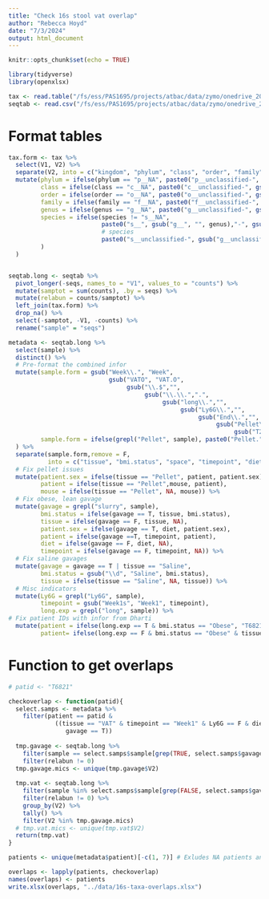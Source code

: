 ```yaml
---
title: "Check 16s stool vat overlap"
author: "Rebecca Hoyd"
date: "7/3/2024"
output: html_document
---
```


```r
knitr::opts_chunk$set(echo = TRUE)

library(tidyverse)
library(openxlsx)
```

```r
tax <- read.table("/fs/ess/PAS1695/projects/atbac/data/zymo/onedrive_2023-09-27/zr13065.16S_230916.zymo/00...AllSamples.Bac16Sv34/DADA2_ASV_Distribution/ASV_tax_assignments.txt", stringsAsFactors = F, header = F, sep = "\t")
seqtab <- read.csv("/fs/ess/PAS1695/projects/atbac/data/zymo/onedrive_2023-09-27/zr13065.16S_230916.zymo/00...AllSamples.Bac16Sv34/DADA2_ASV_Distribution/ASV_Abundance_Table.csv")
```

# Format tables

```r
tax.form <- tax %>%
  select(V1, V2) %>%
  separate(V2, into = c("kingdom", "phylum", "class", "order", "family", "genus", "species"), sep = ";", remove = F) %>%
  mutate(phylum = ifelse(phylum == "p__NA", paste0("p__unclassified-", kingdom), phylum),
         class = ifelse(class == "c__NA", paste0("c__unclassified-", gsub("p__unclassified-", "", phylum)), class),
         order = ifelse(order == "o__NA", paste0("o__unclassified-", gsub("c__unclassified-", "", class)), order),
         family = ifelse(family == "f__NA", paste0("f__unclassified-", gsub("o__unclassified-", "", order)), family),
         genus = ifelse(genus == "g__NA", paste0("g__unclassified-", gsub("f__unclassified-", "", family)), genus),
         species = ifelse(species != "s__NA", 
                          paste0("s__", gsub("g__", "", genus),"-", gsub("s__", "", species)),
                          # species
                          paste0("s__unclassified-", gsub("g__unclassified-", "", genus))
         )
  )


seqtab.long <- seqtab %>%
  pivot_longer(-seqs, names_to = "V1", values_to = "counts") %>%
  mutate(samptot = sum(counts), .by = seqs) %>%
  mutate(relabun = counts/samptot) %>%
  left_join(tax.form) %>%
  drop_na() %>%
  select(-samptot, -V1, -counts) %>%
  rename("sample" = "seqs")

```

```r
metadata <- seqtab.long %>%
  select(sample) %>%
  distinct() %>%
  # Pre-format the combined infor
  mutate(sample.form = gsub("Week\\.", "Week", 
                            gsub("VATO", "VAT.O", 
                                 gsub("\\.$","",
                                      gsub("\\.\\.",".", 
                                           gsub("long\\.","",
                                                gsub("Ly6G\\.","",
                                                     gsub("End\\.","",
                                                          gsub("Pellet\\.","",
                                                               gsub("T2..T6821","T6821(T2)",sample))))))))),
         sample.form = ifelse(grepl("Pellet", sample), paste0("Pellet.", sample.form), sample.form)
  ) %>%
  separate(sample.form,remove = F,
           into = c("tissue", "bmi.status", "space", "timepoint", "diet", "mouse", "patient", "patient.sex"), sep = "\\.") %>%
  # Fix pellet issues
  mutate(patient.sex = ifelse(tissue == "Pellet", patient, patient.sex),
         patient = ifelse(tissue == "Pellet",mouse, patient),
         mouse = ifelse(tissue == "Pellet", NA, mouse)) %>%
  # Fix obese, lean gavage
  mutate(gavage = grepl("slurry", sample),
         bmi.status = ifelse(gavage == T, tissue, bmi.status),
         tissue = ifelse(gavage == F, tissue, NA),
         patient.sex = ifelse(gavage == T, diet, patient.sex),
         patient = ifelse(gavage ==T, timepoint, patient),
         diet = ifelse(gavage == F, diet, NA),
         timepoint = ifelse(gavage == F, timepoint, NA)) %>%
  # Fix saline gavages
  mutate(gavage = gavage == T | tissue == "Saline",
         bmi.status = gsub("\\d", "Saline", bmi.status),
         tissue = ifelse(tissue == "Saline", NA, tissue)) %>%
  # Misc indicators
  mutate(Ly6G = grepl("Ly6G", sample),
         timepoint = gsub("Week1s", "Week1", timepoint),
         long.exp = grepl("long", sample)) %>%
# Fix patient IDs with infor from Dharti
  mutate(patient = ifelse(long.exp == T & bmi.status == "Obese", "T6821", patient),
         patient= ifelse(long.exp == F & bmi.status == "Obese" & tissue != "Pellet" & is.na(patient), "T6824", patient))
```

# Function to get overlaps

```r
# patid <- "T6821"

checkoverlap <- function(patid){
  select.samps <- metadata %>%
    filter(patient == patid & 
             ((tissue == "VAT" & timepoint == "Week1" & Ly6G == F & diet == "HFD") | 
                gavage == T))
  
  tmp.gavage <- seqtab.long %>%
    filter(sample == select.samps$sample[grep(TRUE, select.samps$gavage)]) %>%
    filter(relabun != 0)
  tmp.gavage.mics <- unique(tmp.gavage$V2)
  
  tmp.vat <- seqtab.long %>%
    filter(sample %in% select.samps$sample[grep(FALSE, select.samps$gavage)]) %>%
    filter(relabun != 0) %>%
    group_by(V2) %>%
    tally() %>%
    filter(V2 %in% tmp.gavage.mics)
  # tmp.vat.mics <- unique(tmp.vat$V2)
  return(tmp.vat)
}
```

```r
patients <- unique(metadata$patient)[-c(1, 7)] # Exludes NA patients and duplicate gavage

overlaps <- lapply(patients, checkoverlap)
names(overlaps) <- patients
write.xlsx(overlaps, "../data/16s-taxa-overlaps.xlsx")
```
